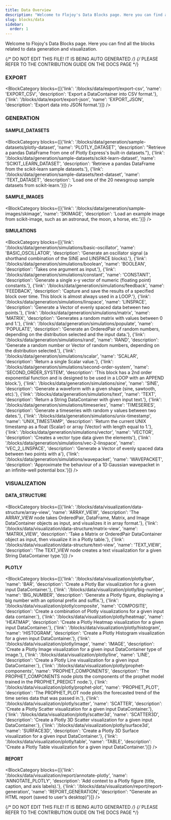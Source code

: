 ```yaml
---
title: Data Overview
description: "Welcome to Flojoy's Data Blocks page. Here you can find all the blocks related to data generation and visualization."
slug: blocks/data
sidebar:
  order: 1
---
```


Welcome to Flojoy's Data Blocks page.
Here you can find all the blocks related to data generation and visualization.

{/* DO NOT EDIT THIS FILE! IT IS BEING AUTO GENERATED */}
{/* PLEASE REFER TO THE CONTRIBUTION GUIDE ON THE DOCS PAGE */}


### EXPORT
<BlockCategory blocks={[{'link': '/blocks/data/export/export-csv', 'name': 'EXPORT_CSV', 'description': 'Export a DataContainer into CSV format.'}, {'link': '/blocks/data/export/export-json', 'name': 'EXPORT_JSON', 'description': 'Export data into JSON format.'}]} />

### GENERATION
#### SAMPLE_DATASETS
<BlockCategory blocks={[{'link': '/blocks/data/generation/sample-datasets/plotly-dataset', 'name': 'PLOTLY_DATASET', 'description': "Retrieve a pandas DataFrame from one of Plotly Express's built-in datasets."}, {'link': '/blocks/data/generation/sample-datasets/scikit-learn-dataset', 'name': 'SCIKIT_LEARN_DATASET', 'description': 'Retrieve a pandas DataFrame from the scikit-learn sample datasets.'}, {'link': '/blocks/data/generation/sample-datasets/text-dataset', 'name': 'TEXT_DATASET', 'description': 'Load one of the 20 newsgroup sample datasets from scikit-learn.'}]} />

#### SAMPLE_IMAGES
<BlockCategory blocks={[{'link': '/blocks/data/generation/sample-images/skimage', 'name': 'SKIMAGE', 'description': 'Load an example image from scikit-image, such as an astronaut, the moon, a horse, etc.'}]} />

#### SIMULATIONS
<BlockCategory blocks={[{'link': '/blocks/data/generation/simulations/basic-oscillator', 'name': 'BASIC_OSCILLATOR', 'description': 'Generate an oscillator signal (a shorthand combination of the SINE and LINSPACE blocks).'}, {'link': '/blocks/data/generation/simulations/boolean', 'name': 'BOOLEAN', 'description': 'Takes one argument as input.'}, {'link': '/blocks/data/generation/simulations/constant', 'name': 'CONSTANT', 'description': 'Generate a single x-y vector of numeric (floating point) constants.'}, {'link': '/blocks/data/generation/simulations/feedback', 'name': 'FEEDBACK', 'description': 'Capture and save the results of a specified block over time. This block is almost always used in a LOOP.'}, {'link': '/blocks/data/generation/simulations/linspace', 'name': 'LINSPACE', 'description': 'Generate a Vector of evenly spaced data between two points.'}, {'link': '/blocks/data/generation/simulations/matrix', 'name': 'MATRIX', 'description': 'Generates a random matrix with values between 0 and 1.'}, {'link': '/blocks/data/generation/simulations/populate', 'name': 'POPULATE', 'description': 'Generate an OrderedPair of random numbers, depending on the distribution selected and the input data.'}, {'link': '/blocks/data/generation/simulations/rand', 'name': 'RAND', 'description': 'Generate a random number or Vector of random numbers, depending on the distribution selected.'}, {'link': '/blocks/data/generation/simulations/scalar', 'name': 'SCALAR', 'description': 'Return a single Scalar value.'}, {'link': '/blocks/data/generation/simulations/second-order-system', 'name': 'SECOND_ORDER_SYSTEM', 'description': 'This block has a 2nd order exponential function and is designed to be used in a LOOP with an APPEND block.'}, {'link': '/blocks/data/generation/simulations/sine', 'name': 'SINE', 'description': 'Generate a waveform with a given shape (sine, sawtooth, etc).'}, {'link': '/blocks/data/generation/simulations/text', 'name': 'TEXT', 'description': 'Return a String DataContainer with given input text.'}, {'link': '/blocks/data/generation/simulations/timeseries', 'name': 'TIMESERIES', 'description': 'Generate a timeseries with random y values between two dates.'}, {'link': '/blocks/data/generation/simulations/unix-timestamp', 'name': 'UNIX_TIMESTAMP', 'description': 'Return the current UNIX timestamp as a float (Scalar) or array (Vector) with length equal to 1.'}, {'link': '/blocks/data/generation/simulations/vector', 'name': 'VECTOR', 'description': 'Creates a vector type data given the elements'}, {'link': '/blocks/data/generation/simulations/vec-2-linspace', 'name': 'VEC_2_LINSPACE', 'description': 'Generate a Vector of evenly spaced data between two points with a'}, {'link': '/blocks/data/generation/simulations/wavepacket', 'name': 'WAVEPACKET', 'description': 'Approximate the behaviour of a 1D Gaussian wavepacket in an infinite-well potential box.'}]} />


### VISUALIZATION
#### DATA_STRUCTURE
<BlockCategory blocks={[{'link': '/blocks/data/visualization/data-structure/array-view', 'name': 'ARRAY_VIEW', 'description': 'The ARRAY_VIEW node takes OrderedPair, DataFrame, Matrix, and Image DataContainer objects as input, and visualizes it in array format.'}, {'link': '/blocks/data/visualization/data-structure/matrix-view', 'name': 'MATRIX_VIEW', 'description': 'Take a Matrix or OrderedPair DataContainer object as input, then visualize it in a Plotly table.'}, {'link': '/blocks/data/visualization/data-structure/text-view', 'name': 'TEXT_VIEW', 'description': 'The TEXT_VIEW node creates a text visualization for a given String DataContainer type.'}]} />

#### PLOTLY
<BlockCategory blocks={[{'link': '/blocks/data/visualization/plotly/bar', 'name': 'BAR', 'description': 'Create a Plotly Bar visualization for a given input DataContainer.'}, {'link': '/blocks/data/visualization/plotly/big-number', 'name': 'BIG_NUMBER', 'description': 'Generate a Plotly figure, displaying a big number with an optional prefix and suffix.'}, {'link': '/blocks/data/visualization/plotly/composite', 'name': 'COMPOSITE', 'description': 'Create a combination of Plotly visualizations for a given input data container.'}, {'link': '/blocks/data/visualization/plotly/heatmap', 'name': 'HEATMAP', 'description': 'Create a Plotly Heatmap visualization for a given input DataContainer.'}, {'link': '/blocks/data/visualization/plotly/histogram', 'name': 'HISTOGRAM', 'description': 'Create a Plotly Histogram visualization for a given input DataContainer.'}, {'link': '/blocks/data/visualization/plotly/image', 'name': 'IMAGE', 'description': 'Create a Plotly Image visualization for a given input DataContainer type of image.'}, {'link': '/blocks/data/visualization/plotly/line', 'name': 'LINE', 'description': 'Create a Plotly Line visualization for a given input DataContainer.'}, {'link': '/blocks/data/visualization/plotly/prophet-components', 'name': 'PROPHET_COMPONENTS', 'description': 'The PROPHET_COMPONENTS node plots the components of the prophet model trained in the PROPHET_PREDICT node.'}, {'link': '/blocks/data/visualization/plotly/prophet-plot', 'name': 'PROPHET_PLOT', 'description': 'The PROPHET_PLOT node plots the forecasted trend of the time series data that was passed in.'}, {'link': '/blocks/data/visualization/plotly/scatter', 'name': 'SCATTER', 'description': 'Create a Plotly Scatter visualization for a given input DataContainer.'}, {'link': '/blocks/data/visualization/plotly/scatter3d', 'name': 'SCATTER3D', 'description': 'Create a Plotly 3D Scatter visualization for a given input DataContainer.'}, {'link': '/blocks/data/visualization/plotly/surface3d', 'name': 'SURFACE3D', 'description': 'Create a Plotly 3D Surface visualization for a given input DataContainer.'}, {'link': '/blocks/data/visualization/plotly/table', 'name': 'TABLE', 'description': 'Create a Plotly Table visualization for a given input DataContainer.'}]} />

#### REPORT
<BlockCategory blocks={[{'link': '/blocks/data/visualization/report/annotate-plotly', 'name': 'ANNOTATE_PLOTLY', 'description': 'Add context to a Plotly figure (title, caption, and axis labels).'}, {'link': '/blocks/data/visualization/report/report-generation', 'name': 'REPORT_GENERATION', 'description': "Generate an HTML report (saved to user's desktop)"}]} />


{/* DO NOT EDIT THIS FILE! IT IS BEING AUTO GENERATED */}
{/* PLEASE REFER TO THE CONTRIBUTION GUIDE ON THE DOCS PAGE */}
